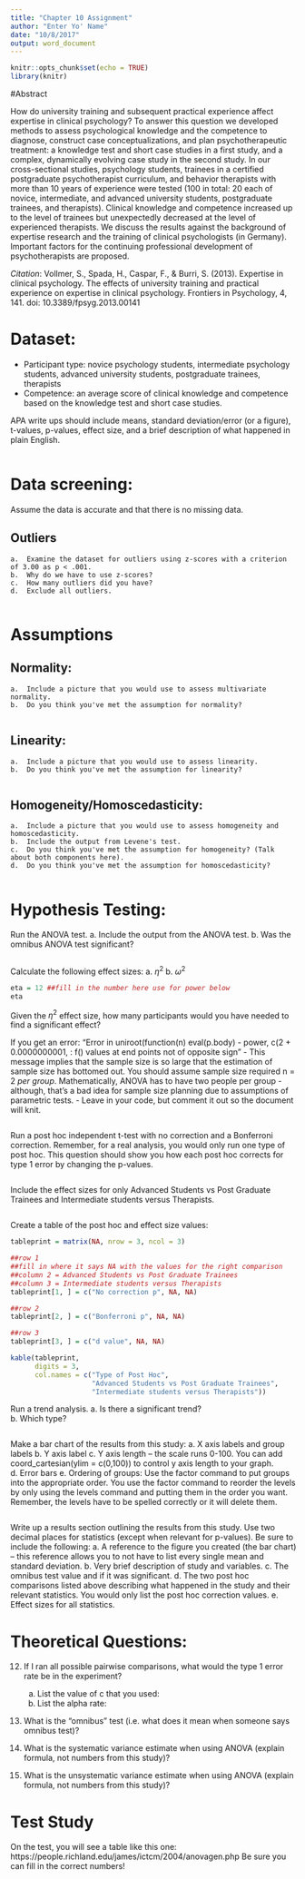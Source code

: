 ```yaml
---
title: "Chapter 10 Assignment"
author: "Enter Yo' Name"
date: "10/8/2017"
output: word_document
---
```


```r
knitr::opts_chunk$set(echo = TRUE)
library(knitr)
```

#Abstract

How do university training and subsequent practical experience affect expertise in clinical psychology? To answer this question we developed methods to assess psychological knowledge and the competence to diagnose, construct case conceptualizations, and plan psychotherapeutic treatment: a knowledge test and short case studies in a first study, and a complex, dynamically evolving case study in the second study. In our cross-sectional studies, psychology students, trainees in a certified postgraduate psychotherapist curriculum, and behavior therapists with more than 10 years of experience were tested (100 in total: 20 each of novice, intermediate, and advanced university students, postgraduate trainees, and therapists). Clinical knowledge and competence increased up to the level of trainees but unexpectedly decreased at the level of experienced therapists. We discuss the results against the background of expertise research and the training of clinical psychologists (in Germany). Important factors for the continuing professional development of psychotherapists are proposed.

*Citation*: Vollmer, S., Spada, H., Caspar, F., & Burri, S. (2013). Expertise in clinical psychology. The effects of university training and practical experience on expertise in clinical psychology. Frontiers in Psychology, 4, 141. doi: 10.3389/fpsyg.2013.00141 

# Dataset:
-	Participant type: novice psychology students, intermediate psychology students, advanced university students, postgraduate trainees, therapists
-	Competence: an average score of clinical knowledge and competence based on the knowledge test and short case studies.

APA write ups should include means, standard deviation/error (or a figure), t-values, p-values, effect size, and a brief description of what happened in plain English.

```r

```

# Data screening:

Assume the data is accurate and that there is no missing data.

## Outliers
    a.	Examine the dataset for outliers using z-scores with a criterion of 3.00 as p < .001.
    b.	Why do we have to use z-scores? 
    c.	How many outliers did you have?
    d.	Exclude all outliers.
    
```r

```

# Assumptions

## Normality: 
    a.	Include a picture that you would use to assess multivariate normality. 
    b.	Do you think you've met the assumption for normality? 

```r

```

## Linearity:
    a.	Include a picture that you would use to assess linearity.
    b.	Do you think you've met the assumption for linearity?

```r

```

## Homogeneity/Homoscedasticity: 
    a.	Include a picture that you would use to assess homogeneity and homoscedasticity.
    b.	Include the output from Levene's test.
    c.	Do you think you've met the assumption for homogeneity? (Talk about both components here). 
    d.	Do you think you've met the assumption for homoscedasticity?

```r

```

# Hypothesis Testing:

Run the ANOVA test.
    a.	Include the output from the ANOVA test.
    b.	Was the omnibus ANOVA test significant?
    
```r

```

Calculate the following effect sizes:
    a.	$\eta^2$
    b.	$\omega^2$

```r
eta = 12 ##fill in the number here use for power below
eta

```

Given the $\eta^2$ effect size, how many participants would you have needed to find a significant effect? 

If you get an error: "Error in uniroot(function(n) eval(p.body) - power, c(2 + 0.0000000001, : f() values at end points not of opposite sign"
- This message implies that the sample size is so large that the estimation of sample size has bottomed out. You should assume sample size required n = 2 *per group*. Mathematically, ANOVA has to have two people per group - although, that's a bad idea for sample size planning due to assumptions of parametric tests.
- Leave in your code, but comment it out so the document will knit. 

```r

```

Run a post hoc independent t-test with no correction and a Bonferroni correction. Remember, for a real analysis, you would only run one type of post hoc. This question should show you how each post hoc corrects for type 1 error by changing the p-values.  

```r

```

Include the effect sizes for only Advanced Students vs Post Graduate Trainees and Intermediate students versus Therapists.

```r

```

Create a table of the post hoc and effect size values:

```r
tableprint = matrix(NA, nrow = 3, ncol = 3)

##row 1
##fill in where it says NA with the values for the right comparison
##column 2 = Advanced Students vs Post Graduate Trainees
##column 3 = Intermediate students versus Therapists
tableprint[1, ] = c("No correction p", NA, NA)

##row 2
tableprint[2, ] = c("Bonferroni p", NA, NA)

##row 3
tableprint[3, ] = c("d value", NA, NA)

kable(tableprint, 
      digits = 3,
      col.names = c("Type of Post Hoc", 
                    "Advanced Students vs Post Graduate Trainees", 
                    "Intermediate students versus Therapists"))
```

Run a trend analysis.
    a.	Is there a significant trend?  
    b.	Which type?
    
```r

```

Make a bar chart of the results from this study:
    a.	X axis labels and group labels
    b.	Y axis label
    c.	Y axis length – the scale runs 0-100. You can add coord_cartesian(ylim = c(0,100)) to control y axis length to your graph. 
    d.	Error bars
    e.	Ordering of groups: Use the factor command to put groups into the appropriate order. You use the factor command to reorder the levels by only using the levels command and putting them in the order you want. Remember, the levels have to be spelled correctly or it will delete them. 

```r

```

Write up a results section outlining the results from this study.  Use two decimal places for statistics (except when relevant for p-values). Be sure to include the following:
    a.	A reference to the figure you created (the bar chart) – this reference allows you to not have to list every single mean and standard deviation.
    b.	Very brief description of study and variables.
    c.	The omnibus test value and if it was significant.
    d.	The two post hoc comparisons listed above describing what happened in the study and their relevant statistics. You would only list the post hoc correction values. 
    e.	Effect sizes for all statistics.

# Theoretical Questions:

12.	If I ran all possible pairwise comparisons, what would the type 1 error rate be in the experiment?
    a.	List the value of c that you used:
    b.	List the alpha rate: 
    
13.	What is the "omnibus" test (i.e. what does it mean when someone says omnibus test)?

14.	What is the systematic variance estimate when using ANOVA (explain formula, not numbers from this study)?

15.	What is the unsystematic variance estimate when using ANOVA (explain formula, not numbers from this study)?

# Test Study
On the test, you will see a table like this one:
https://people.richland.edu/james/ictcm/2004/anovagen.php
Be sure you can fill in the correct numbers!

